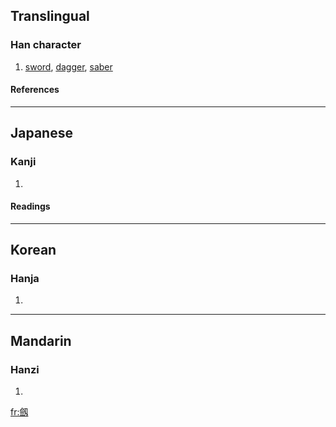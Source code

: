 {{see|劍}}

==Translingual==
===Han character===
{{Han char|rad=刀|as=14|sn=16|four=|canj=人人尸大 (OOSK)}}
# [[sword]], [[dagger]], [[saber]]
====References====
{{Han ref|kx=0145.211|dkj=02245|dj=0327.020|hdz=10360.070|uh=5294|ud=21140}}
----
==Japanese==
===Kanji===
{{ja-kanji|grade=|rs=刀14}}
# {{defn|Japanese}} 
====Readings====
{{ja-readings|on=[[けん]] (ken)|kun=[[つるぎ]] (tsurugi)}}
----
==Korean==
===Hanja===
{{ko-hanja|hangeul=[[검]]|rv=geom|mr=kŏm}}
# {{defn|Korean}}
----
==Mandarin==
===Hanzi===
{{cmn-hanzi|pin=[[jiàn]] (jian4)|wg=chien<sup>4</sup>}}
# {{defn|Mandarin}}

[[fr:劔]]